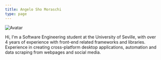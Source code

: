 ```yaml
---
title: Angelo Sho Moraschi
type: page
---
```



<Image
  src='https://avatars.githubusercontent.com/u/68395930'
  alt='Avatar'
  width={400}
  height={400}
  className='rounded-lg'
/>

Hi, I'm a Software Engineering student at the University of Seville, with over 4 years of experience with front-end related frameworks and libraries.
Experience in creating cross-platform desktop applications, automation and data scraping from webpages and social media.

